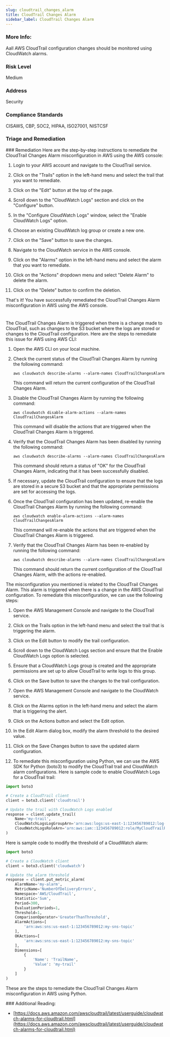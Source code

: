 ```yaml
---
slug: cloudtrail_changes_alarm
title: CloudTrail Changes Alarm
sidebar_label: CloudTrail Changes Alarm
---
```


### More Info:

Aall AWS CloudTrail configuration changes should be monitored using CloudWatch alarms.

### Risk Level

Medium

### Address

Security

### Compliance Standards

CISAWS, CBP, SOC2, HIPAA, ISO27001, NISTCSF


### Triage and Remediation
<Tabs>
<Tab title='Remediation'>
### Remediation

<AccordionGroup>
<Accordion title='Using Console' defaultOpen='true'>
Here are the step-by-step instructions to remediate the CloudTrail Changes Alarm misconfiguration in AWS using the AWS console:

1. Login to your AWS account and navigate to the CloudTrail service.

2. Click on the "Trails" option in the left-hand menu and select the trail that you want to remediate.

3. Click on the "Edit" button at the top of the page.

4. Scroll down to the "CloudWatch Logs" section and click on the "Configure" button.

5. In the "Configure CloudWatch Logs" window, select the "Enable CloudWatch Logs" option.

6. Choose an existing CloudWatch log group or create a new one.

7. Click on the "Save" button to save the changes.

8. Navigate to the CloudWatch service in the AWS console.

9. Click on the "Alarms" option in the left-hand menu and select the alarm that you want to remediate.

10. Click on the "Actions" dropdown menu and select "Delete Alarm" to delete the alarm.

11. Click on the "Delete" button to confirm the deletion.

That's it! You have successfully remediated the CloudTrail Changes Alarm misconfiguration in AWS using the AWS console.

#
</Accordion>

<Accordion title='Using CLI'>
The CloudTrail Changes Alarm is triggered when there is a change made to CloudTrail, such as changes to the S3 bucket where the logs are stored or changes to the CloudTrail configuration. Here are the steps to remediate this issue for AWS using AWS CLI:

1. Open the AWS CLI on your local machine.

2. Check the current status of the CloudTrail Changes Alarm by running the following command:

   ```
   aws cloudwatch describe-alarms --alarm-names CloudTrailChangesAlarm
   ```

   This command will return the current configuration of the CloudTrail Changes Alarm.

3. Disable the CloudTrail Changes Alarm by running the following command:

   ```
   aws cloudwatch disable-alarm-actions --alarm-names CloudTrailChangesAlarm
   ```

   This command will disable the actions that are triggered when the CloudTrail Changes Alarm is triggered.

4. Verify that the CloudTrail Changes Alarm has been disabled by running the following command:

   ```
   aws cloudwatch describe-alarms --alarm-names CloudTrailChangesAlarm
   ```

   This command should return a status of "OK" for the CloudTrail Changes Alarm, indicating that it has been successfully disabled.

5. If necessary, update the CloudTrail configuration to ensure that the logs are stored in a secure S3 bucket and that the appropriate permissions are set for accessing the logs.

6. Once the CloudTrail configuration has been updated, re-enable the CloudTrail Changes Alarm by running the following command:

   ```
   aws cloudwatch enable-alarm-actions --alarm-names CloudTrailChangesAlarm
   ```

   This command will re-enable the actions that are triggered when the CloudTrail Changes Alarm is triggered.

7. Verify that the CloudTrail Changes Alarm has been re-enabled by running the following command:

   ```
   aws cloudwatch describe-alarms --alarm-names CloudTrailChangesAlarm
   ```

   This command should return the current configuration of the CloudTrail Changes Alarm, with the actions re-enabled.
</Accordion>

<Accordion title='Using Python'>
The misconfiguration you mentioned is related to the CloudTrail Changes Alarm. This alarm is triggered when there is a change in the AWS CloudTrail configuration. To remediate this misconfiguration, we can use the following steps:

1. Open the AWS Management Console and navigate to the CloudTrail service.

2. Click on the Trails option in the left-hand menu and select the trail that is triggering the alarm.

3. Click on the Edit button to modify the trail configuration.

4. Scroll down to the CloudWatch Logs section and ensure that the Enable CloudWatch Logs option is selected.

5. Ensure that a CloudWatch Logs group is created and the appropriate permissions are set up to allow CloudTrail to write logs to this group.

6. Click on the Save button to save the changes to the trail configuration.

7. Open the AWS Management Console and navigate to the CloudWatch service.

8. Click on the Alarms option in the left-hand menu and select the alarm that is triggering the alert.

9. Click on the Actions button and select the Edit option.

10. In the Edit Alarm dialog box, modify the alarm threshold to the desired value.

11. Click on the Save Changes button to save the updated alarm configuration.

12. To remediate this misconfiguration using Python, we can use the AWS SDK for Python (boto3) to modify the CloudTrail trail and CloudWatch alarm configurations. Here is sample code to enable CloudWatch Logs for a CloudTrail trail:

```python
import boto3

# Create a CloudTrail client
client = boto3.client('cloudtrail')

# Update the trail with CloudWatch Logs enabled
response = client.update_trail(
    Name='my-trail',
    CloudWatchLogsLogGroupArn='arn:aws:logs:us-east-1:123456789012:log-group:/aws/cloudtrail/my-trail',
    CloudWatchLogsRoleArn='arn:aws:iam::123456789012:role/MyCloudTrailRole'
)
```

Here is sample code to modify the threshold of a CloudWatch alarm:

```python
import boto3

# Create a CloudWatch client
client = boto3.client('cloudwatch')

# Update the alarm threshold
response = client.put_metric_alarm(
    AlarmName='my-alarm',
    MetricName='NumberOfDeliveryErrors',
    Namespace='AWS/CloudTrail',
    Statistic='Sum',
    Period=300,
    EvaluationPeriods=1,
    Threshold=1,
    ComparisonOperator='GreaterThanThreshold',
    AlarmActions=[
        'arn:aws:sns:us-east-1:123456789012:my-sns-topic'
    ],
    OKActions=[
        'arn:aws:sns:us-east-1:123456789012:my-sns-topic'
    ],
    Dimensions=[
        {
            'Name': 'TrailName',
            'Value': 'my-trail'
        }
    ]
)
``` 

These are the steps to remediate the CloudTrail Changes Alarm misconfiguration in AWS using Python.
</Accordion>

</AccordionGroup>
</Tab>
</Tabs>
### Additional Reading:

- [https://docs.aws.amazon.com/awscloudtrail/latest/userguide/cloudwatch-alarms-for-cloudtrail.html](https://docs.aws.amazon.com/awscloudtrail/latest/userguide/cloudwatch-alarms-for-cloudtrail.html) 

